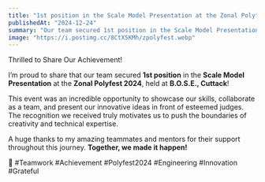 ```yaml
---
title: "1st position in the Scale Model Presentation at the Zonal Polyfest 2024"
publishedAt: "2024-12-24"
summary: "Our team secured 1st position in the Scale Model Presentation at the Zonal Polyfest 2024, held at B.O.S.E., Cuttack!"
image: "https://i.postimg.cc/8CtX5KMh/zpolyfest.webp"
---
```


Thrilled to Share Our Achievement!

I’m proud to share that our team secured **1st position** in the **Scale Model Presentation** at the **Zonal Polyfest 2024**, held at **B.O.S.E., Cuttack**!

This event was an incredible opportunity to showcase our skills, collaborate as a team, and present our innovative ideas in front of esteemed judges. The recognition we received truly motivates us to push the boundaries of creativity and technical expertise.

A huge thanks to my amazing teammates and mentors for their support throughout this journey. **Together, we made it happen!**

🚀 #Teamwork #Achievement #Polyfest2024 #Engineering #Innovation #Grateful
